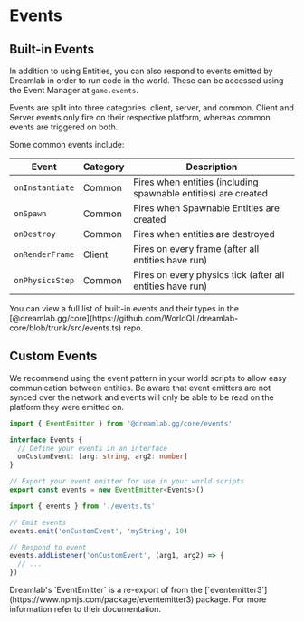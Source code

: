 
# Events

## Built-in Events

In addition to using Entities, you can also respond to events emitted by Dreamlab in order to run code in the world.
These can be accessed using the Event Manager at `game.events`.

Events are split into three categories: client, server, and common. Client and Server events only fire on their respective platform,
whereas common events are triggered on both.

Some common events include:

| Event           | Category | Description                                                    |
| --------------- | -------- | -------------------------------------------------------------- |
| `onInstantiate` | Common   | Fires when entities (including spawnable entities) are created |
| `onSpawn`       | Common   | Fires when Spawnable Entities are created                      |
| `onDestroy`     | Common   | Fires when entities are destroyed                              |
| `onRenderFrame` | Client   | Fires on every frame (after all entities have run)             |
| `onPhysicsStep` | Common   | Fires on every physics tick (after all entities have run)      |

<Callout>
  You can view a full list of built-in events and their types in the
  [@dreamlab.gg/core](https://github.com/WorldQL/dreamlab-core/blob/trunk/src/events.ts)
  repo.
</Callout>

## Custom Events

We recommend using the event pattern in your world scripts to allow easy communication between entities.
Be aware that event emitters are not synced over the network and events will only be able to be read on
the platform they were emitted on.

```ts filename="events.ts"
import { EventEmitter } from '@dreamlab.gg/core/events'

interface Events {
  // Define your events in an interface
  onCustomEvent: [arg: string, arg2: number]
}

// Export your event emitter for use in your world scripts
export const events = new EventEmitter<Events>()
```

```ts filename="entity.ts"
import { events } from './events.ts'

// Emit events
events.emit('onCustomEvent', 'myString', 10)

// Respond to event
events.addListener('onCustomEvent', (arg1, arg2) => {
  // ...
})
```

<Callout>
  Dreamlab's `EventEmitter` is a re-export of from the
  [`eventemitter3`](https://www.npmjs.com/package/eventemitter3) package. For
  more information refer to their documentation.
</Callout>
